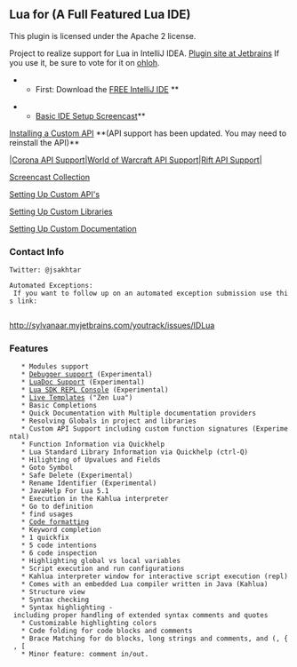 == Lua for [[http://www.jetbrains.com/idea/|{{logo_intellij_idea.gif}}]] (A Full Featured Lua IDE) ==

This plugin is licensed under the Apache 2 license.

Project to realize support for Lua in IntelliJ IDEA.  [[http://plugins.intellij.net/plugin/?id=4683|Plugin site at Jetbrains]] If you use it, be sure to vote for it on [[http://www.ohloh.net/p/idlua|ohloh]].

** First: Download the [[http://www.jetbrains.com/idea/download/index.html|FREE IntelliJ IDE]] **


**[[http://www.screencast.com/t/D1UKynKND|Basic IDE Setup Screencast]]**



[[Installing a Custom API]]  **(API support has been updated. You may need to reinstall the API)**

|[[https://bitbucket.org/sylvanaar2/idlua-sdk-corona/wiki/Home|Corona API Support]]|[[https://bitbucket.org/sylvanaar2/idlua-sdk-world-of-warcraft|World of Warcraft API Support]]|[[https://bitbucket.org/sylvanaar2/idlua-sdk-rift|Rift API Support]]|

[[Screencast Collection]]

[[Setting Up Custom API's]]

[[Setting Up Custom Libraries]]

[[Setting Up Custom Documentation]]

=== Contact Info ===

 Twitter: @jsakhtar

 Automated Exceptions: 
  If you want to follow up on an automated exception submission use this link:
  
http://sylvanaar.myjetbrains.com/youtrack/issues/IDLua

=== Features ===
    * Modules support
    * [[http://www.screencast.com/t/CBWIkoZPg|Debugger support]] (Experimental)
    * [[http://www.screencast.com/t/qcngMlczh|LuaDoc Support]] (Experimental)
    * [[http://www.screencast.com/t/0f262SeCKmqT|Lua SDK REPL Console]] (Experimental)
    * [[http://screencast.com/t/GYF0sAw6N|Live Templates]] ("Zen Lua")
    * Basic Completions
    * Quick Documentation with Multiple documentation providers
    * Resolving Globals in project and libraries
    * Custom API Support including custom function signatures (Experimental)
    * Function Information via Quickhelp
    * Lua Standard Library Information via Quickhelp (ctrl-Q)
    * Hilighting of Upvalues and Fields
    * Goto Symbol
    * Safe Delete (Experimental)
    * Rename Identifier (Experimental)
    * JavaHelp For Lua 5.1
    * Execution in the Kahlua interpreter
    * Go to definition
    * find usages
    * [[http://screencast.com/t/ppI3PbwfLOQo|Code formatting]]
    * Keyword completion
    * 1 quickfix
    * 5 code intentions
    * 6 code inspection
    * Highlighting global vs local variables
    * Script execution and run configurations
    * Kahlua interpreter window for interactive script execution (repl)
    * Comes with an embedded Lua compiler written in Java (Kahlua)
    * Structure view
    * Syntax checking
    * Syntax highlighting - including proper handling of extended syntax comments and quotes
    * Customizable highlighting colors
    * Code folding for code blocks and comments
    * Brace Matching for do blocks, long strings and comments, and (, { , [
    * Minor feature: comment in/out.



{{idlua001.jpg|Sample}}

{{9-13-2010-8-55-51.png}}
{{9-13-2010-9-00-14.png}}
{{9-13-2010-9-03-02.png}}
{{9-13-2010-9-03-36.png}}
{{9-13-2010-9-04-19.png}}
{{9-13-2010-9-06-40.png}}
{{9-13-2010-9-07-52.png}}
{{9-13-2010-9-08-22.png}}
{{9-13-2010-9-09-39.png}}
{{9-13-2010-9-10-23.png}}
{{9-13-2010-9-12-17.png}}
{{9-13-2010-9-13-07.png}}
{{9-13-2010-9-13-46.png}}
{{9-13-2010-9-14-31.png}}
{{9-13-2010-9-15-16.png}}
{{9-13-2010-9-15-58.png}}
{{9-13-2010-9-22-40.png}}
